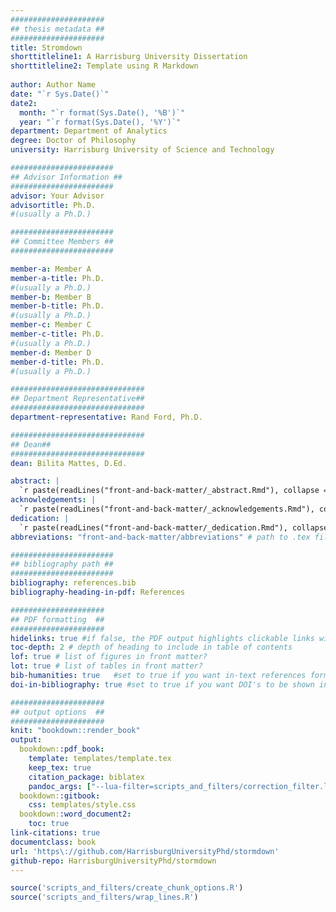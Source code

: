 ```yaml
---
#####################
## thesis metadata ##
#####################
title: Stromdown
shorttitleline1: A Harrisburg University Dissertation
shorttitleline2: Template using R Markdown
  
author: Author Name
date: "`r Sys.Date()`"
date2:
  month: "`r format(Sys.Date(), '%B')`"
  year: "`r format(Sys.Date(), '%Y')`"
department: Department of Analytics
degree: Doctor of Philosophy
university: Harrisburg University of Science and Technology

#######################
## Advisor Information ##
#######################
advisor: Your Advisor
advisortitle: Ph.D.
#(usually a Ph.D.)

#######################
## Committee Members ##
#######################

member-a: Member A
member-a-title: Ph.D.
#(usually a Ph.D.)
member-b: Member B
member-b-title: Ph.D.
#(usually a Ph.D.)
member-c: Member C
member-c-title: Ph.D.
#(usually a Ph.D.)
member-d: Member D
member-d-title: Ph.D.
#(usually a Ph.D.)

##############################
## Department Representative##
##############################
department-representative: Rand Ford, Ph.D.

##############################
## Dean##
##############################
dean: Bilita Mattes, D.Ed.

abstract: |
  `r paste(readLines("front-and-back-matter/_abstract.Rmd"), collapse = '\n  ')`
acknowledgements: |
  `r paste(readLines("front-and-back-matter/_acknowledgements.Rmd"), collapse = '\n  ')`
dedication: |
  `r paste(readLines("front-and-back-matter/_dedication.Rmd"), collapse = '\n  ')`
abbreviations: "front-and-back-matter/abbreviations" # path to .tex file with abbreviations

#######################
## bibliography path ##
#######################
bibliography: references.bib
bibliography-heading-in-pdf: References

#####################
## PDF formatting  ##
#####################
hidelinks: true #if false, the PDF output highlights clickable links with a colored border - you will probably want to set this to true for PDF version you wish to physically print
toc-depth: 2 # depth of heading to include in table of contents
lof: true # list of figures in front matter?
lot: true # list of tables in front matter?
bib-humanities: true   #set to true if you want in-text references formatted as author-year
doi-in-bibliography: true #set to true if you want DOI's to be shown in the bibliography

#####################
## output options  ##
#####################
knit: "bookdown::render_book"
output:
  bookdown::pdf_book:
    template: templates/template.tex
    keep_tex: true
    citation_package: biblatex  
    pandoc_args: ["--lua-filter=scripts_and_filters/correction_filter.lua"] #remove filter to stop applying blue background to inline corrections
  bookdown::gitbook:
    css: templates/style.css
  bookdown::word_document2:
    toc: true   
link-citations: true
documentclass: book
url: 'https\://github.com/HarrisburgUniversityPhd/stormdown'
github-repo: HarrisburgUniversityPhd/stormdown
---
```



```r
source('scripts_and_filters/create_chunk_options.R')
source('scripts_and_filters/wrap_lines.R')
```
<!--
Include the create_chunk_options chunk above at the top of your index.Rmd file
This will include code to create additional chunk options (e.g. for adding author references to savequotes)
and to make sure lines in code soft wrap
If you need to create your own additional chunk options, edit the file scripts/create_chunk_options.R
-->

<!-- to add back in
savequote
block type='correction'
make brief_template.txt
-->
